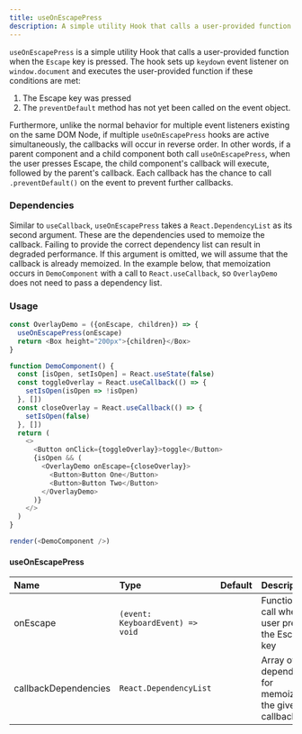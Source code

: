 ```yaml
---
title: useOnEscapePress
description: A simple utility Hook that calls a user-provided function when the `Escape` key is pressed.
---
```



`useOnEscapePress` is a simple utility Hook that calls a user-provided function when the `Escape` key is pressed. The hook sets up `keydown` event listener on `window.document` and executes the user-provided function if these conditions are met:

1. The Escape key was pressed
2. The `preventDefault` method has not yet been called on the event object.

Furthermore, unlike the normal behavior for multiple event listeners existing on the same DOM Node, if multiple `useOnEscapePress` hooks are active simultaneously, the callbacks will occur in reverse order. In other words, if a parent component and a child component both call `useOnEscapePress`, when the user presses Escape, the child component's callback will execute, followed by the parent's callback. Each callback has the chance to call `.preventDefault()` on the event to prevent further callbacks.

### Dependencies

Similar to `useCallback`, `useOnEscapePress` takes a `React.DependencyList` as its second argument. These are the dependencies used to memoize the callback. Failing to provide the correct dependency list can result in degraded performance. If this argument is omitted, we will assume that the callback is already memoized. In the example below, that memoization occurs in `DemoComponent` with a call to `React.useCallback`, so `OverlayDemo` does not need to pass a dependency list.

### Usage

```javascript live noinline
const OverlayDemo = ({onEscape, children}) => {
  useOnEscapePress(onEscape)
  return <Box height="200px">{children}</Box>
}

function DemoComponent() {
  const [isOpen, setIsOpen] = React.useState(false)
  const toggleOverlay = React.useCallback(() => {
    setIsOpen(isOpen => !isOpen)
  }, [])
  const closeOverlay = React.useCallback(() => {
    setIsOpen(false)
  }, [])
  return (
    <>
      <Button onClick={toggleOverlay}>toggle</Button>
      {isOpen && (
        <OverlayDemo onEscape={closeOverlay}>
          <Button>Button One</Button>
          <Button>Button Two</Button>
        </OverlayDemo>
      )}
    </>
  )
}

render(<DemoComponent />)
```

#### useOnEscapePress

| Name                 | Type                             | Default | Description                                            |
| :------------------- | :------------------------------- | :-----: | :----------------------------------------------------- |
| onEscape             | `(event: KeyboardEvent) => void` |         | Function to call when user presses the Escape key      |
| callbackDependencies | `React.DependencyList`           |         | Array of dependencies for memoizing the given callback |
